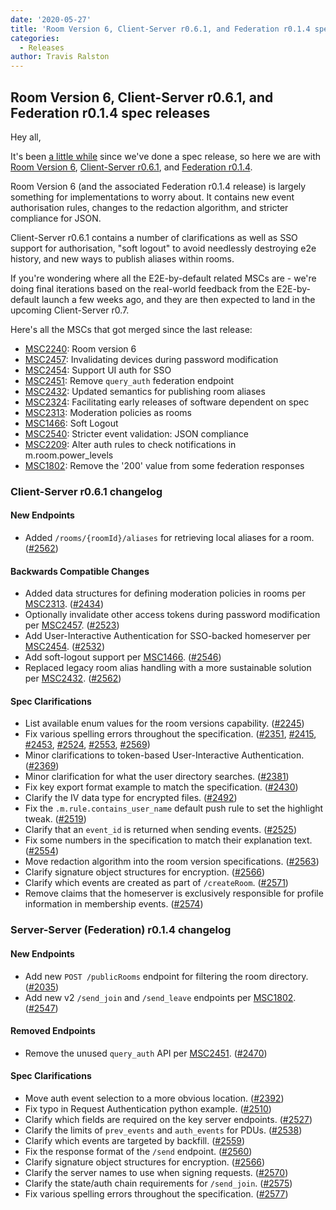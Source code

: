 ```yaml
---
date: '2020-05-27'
title: 'Room Version 6, Client-Server r0.6.1, and Federation r0.1.4 spec releases'
categories:
  - Releases
author: Travis Ralston
---
```


## Room Version 6, Client-Server r0.6.1, and Federation r0.1.4 spec releases

Hey all,

It's been [a little while](https://matrix.org/blog/2019/11/08/client-server-r-0-6-0-and-identity-service-r-0-3-0-releases) since we've done a spec release, so here we are with [Room Version 6](https://matrix.org/docs/spec/rooms/v6), [Client-Server r0.6.1](https://matrix.org/docs/spec/client_server/r0.6.1), and [Federation r0.1.4](https://matrix.org/docs/spec/server_server/r0.1.4).

Room Version 6 (and the associated Federation r0.1.4 release) is largely something for implementations to worry about. It contains new event authorisation rules, changes to the redaction algorithm, and stricter compliance for JSON.

Client-Server r0.6.1 contains a number of clarifications as well as SSO support for authorisation, "soft logout" to avoid needlessly destroying e2e history, and new ways to publish aliases within rooms.

If you're wondering where all the E2E-by-default related MSCs are - we're doing final iterations based on the real-world feedback from the E2E-by-default launch a few weeks ago, and they are then expected to land in the upcoming Client-Server r0.7.

Here's all the MSCs that got merged since the last release:

- [MSC2240](https://github.com/matrix-org/matrix-doc/pull/2240): Room version 6
- [MSC2457](https://github.com/matrix-org/matrix-doc/pull/2457): Invalidating devices during password modification
- [MSC2454](https://github.com/matrix-org/matrix-doc/pull/2454): Support UI auth for SSO
- [MSC2451](https://github.com/matrix-org/matrix-doc/pull/2451): Remove `query_auth` federation endpoint
- [MSC2432](https://github.com/matrix-org/matrix-doc/pull/2432): Updated semantics for publishing room aliases
- [MSC2324](https://github.com/matrix-org/matrix-doc/pull/2324): Facilitating early releases of software dependent on spec
- [MSC2313](https://github.com/matrix-org/matrix-doc/pull/2313): Moderation policies as rooms
- [MSC1466](https://github.com/matrix-org/matrix-doc/issues/1466): Soft Logout
- [MSC2540](https://github.com/matrix-org/matrix-doc/pull/2540): Stricter event validation: JSON compliance
- [MSC2209](https://github.com/matrix-org/matrix-doc/pull/2209): Alter auth rules to check notifications in m.room.power_levels
- [MSC1802](https://github.com/matrix-org/matrix-doc/pull/1802): Remove the '200' value from some federation responses

### Client-Server r0.6.1 changelog

#### New Endpoints

  - Added `/rooms/{roomId}/aliases` for retrieving local aliases for a room. ([\#2562](https://github.com/matrix-org/matrix-doc/issues/2562))

#### Backwards Compatible Changes

  - Added data structures for defining moderation policies in rooms per [MSC2313](https://github.com/matrix-org/matrix-doc/pull/2313). ([\#2434](https://github.com/matrix-org/matrix-doc/issues/2434))
  - Optionally invalidate other access tokens during password modification per [MSC2457](https://github.com/matrix-org/matrix-doc/pull/2457). ([\#2523](https://github.com/matrix-org/matrix-doc/issues/2523))
  - Add User-Interactive Authentication for SSO-backed homeserver per [MSC2454](https://github.com/matrix-org/matrix-doc/pull/2454). ([\#2532](https://github.com/matrix-org/matrix-doc/issues/2532))
  - Add soft-logout support per [MSC1466](https://github.com/matrix-org/matrix-doc/issues/1466). ([\#2546](https://github.com/matrix-org/matrix-doc/issues/2546))
  - Replaced legacy room alias handling with a more sustainable solution per [MSC2432](https://github.com/matrix-org/matrix-doc/pull/2432). ([\#2562](https://github.com/matrix-org/matrix-doc/issues/2562))

#### Spec Clarifications

  - List available enum values for the room versions capability. ([\#2245](https://github.com/matrix-org/matrix-doc/issues/2245))
  - Fix various spelling errors throughout the specification. ([\#2351](https://github.com/matrix-org/matrix-doc/issues/2351), [\#2415](https://github.com/matrix-org/matrix-doc/issues/2415), [\#2453](https://github.com/matrix-org/matrix-doc/issues/2453), [\#2524](https://github.com/matrix-org/matrix-doc/issues/2524), [\#2553](https://github.com/matrix-org/matrix-doc/issues/2553), [\#2569](https://github.com/matrix-org/matrix-doc/issues/2569))
  - Minor clarifications to token-based User-Interactive Authentication. ([\#2369](https://github.com/matrix-org/matrix-doc/issues/2369))
  - Minor clarification for what the user directory searches. ([\#2381](https://github.com/matrix-org/matrix-doc/issues/2381))
  - Fix key export format example to match the specification. ([\#2430](https://github.com/matrix-org/matrix-doc/issues/2430))
  - Clarify the IV data type for encrypted files. ([\#2492](https://github.com/matrix-org/matrix-doc/issues/2492))
  - Fix the `.m.rule.contains_user_name` default push rule to set the highlight tweak. ([\#2519](https://github.com/matrix-org/matrix-doc/issues/2519))
  - Clarify that an `event_id` is returned when sending events. ([\#2525](https://github.com/matrix-org/matrix-doc/issues/2525))
  - Fix some numbers in the specification to match their explanation text. ([\#2554](https://github.com/matrix-org/matrix-doc/issues/2554))
  - Move redaction algorithm into the room version specifications. ([\#2563](https://github.com/matrix-org/matrix-doc/issues/2563))
  - Clarify signature object structures for encryption. ([\#2566](https://github.com/matrix-org/matrix-doc/issues/2566))
  - Clarify which events are created as part of `/createRoom`. ([\#2571](https://github.com/matrix-org/matrix-doc/issues/2571))
  - Remove claims that the homeserver is exclusively responsible for profile information in membership events. ([\#2574](https://github.com/matrix-org/matrix-doc/issues/2574))


### Server-Server (Federation) r0.1.4 changelog

#### New Endpoints

  - Add new `POST /publicRooms` endpoint for filtering the room directory. ([\#2035](https://github.com/matrix-org/matrix-doc/issues/2035))
  - Add new v2 `/send_join` and `/send_leave` endpoints per [MSC1802](https://github.com/matrix-org/matrix-doc/pull/1802). ([\#2547](https://github.com/matrix-org/matrix-doc/issues/2547))

#### Removed Endpoints

  - Remove the unused `query_auth` API per [MSC2451](https://github.com/matrix-org/matrix-doc/pull/2451). ([\#2470](https://github.com/matrix-org/matrix-doc/issues/2470))

#### Spec Clarifications

  - Move auth event selection to a more obvious location. ([\#2392](https://github.com/matrix-org/matrix-doc/issues/2392))
  - Fix typo in Request Authentication python example. ([\#2510](https://github.com/matrix-org/matrix-doc/issues/2510))
  - Clarify which fields are required on the key server endpoints. ([\#2527](https://github.com/matrix-org/matrix-doc/issues/2527))
  - Clarify the limits of `prev_events` and `auth_events` for PDUs. ([\#2538](https://github.com/matrix-org/matrix-doc/issues/2538))
  - Clarify which events are targeted by backfill. ([\#2559](https://github.com/matrix-org/matrix-doc/issues/2559))
  - Fix the response format of the `/send` endpoint. ([\#2560](https://github.com/matrix-org/matrix-doc/issues/2560))
  - Clarify signature object structures for encryption. ([\#2566](https://github.com/matrix-org/matrix-doc/issues/2566))
  - Clarify the server names to use when signing requests. ([\#2570](https://github.com/matrix-org/matrix-doc/issues/2570))
  - Clarify the state/auth chain requirements for `/send_join`. ([\#2575](https://github.com/matrix-org/matrix-doc/issues/2575))
  - Fix various spelling errors throughout the specification. ([\#2577](https://github.com/matrix-org/matrix-doc/issues/2577))
